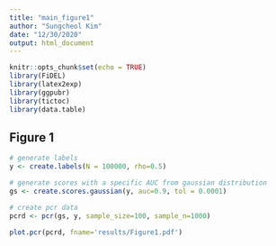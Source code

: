```yaml
---
title: "main_figure1"
author: "Sungcheol Kim"
date: "12/30/2020"
output: html_document
---
```


```r
knitr::opts_chunk$set(echo = TRUE)
library(FiDEL)
library(latex2exp)
library(ggpubr)
library(tictoc)
library(data.table)
```

## Figure 1

```r
# generate labels
y <- create.labels(N = 100000, rho=0.5)

# generate scores with a specific AUC from gaussian distribution
gs <- create.scores.gaussian(y, auc=0.9, tol = 0.0001)
```

```r
# create pcr data
pcrd <- pcr(gs, y, sample_size=100, sample_n=1000)
```

```r
plot.pcr(pcrd, fname='results/Figure1.pdf')
```

